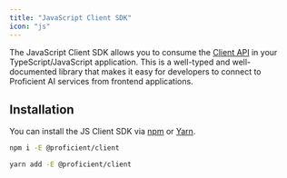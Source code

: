 ```yaml
---
title: "JavaScript Client SDK"
icon: "js"
---
```


The JavaScript Client SDK allows you to consume the [Client API](/client-api) in your TypeScript/JavaScript
application. This is a well-typed and well-documented library that makes it easy for developers to connect
to Proficient AI services from frontend applications.

## Installation

You can install the JS Client SDK via [npm](https://www.npmjs.com/package/@proficient/client) or [Yarn](https://yarnpkg.com/package/@proficient/client).

<CodeGroup>

```bash npm
npm i -E @proficient/client
```

```bash yarn
yarn add -E @proficient/client
```

</CodeGroup>

<br />

<Snippet file="exact-version.mdx" />
